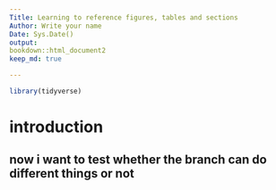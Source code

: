 ```yaml
---
Title: Learning to reference figures, tables and sections
Author: Write your name
Date: Sys.Date()
output:
bookdown::html_document2
keep_md: true

---
```

```r
library(tidyverse)
```

# introduction 
## now i want to test whether the branch can do different things or not

